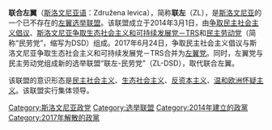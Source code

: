 '''联合左翼'''（[[斯洛文尼亚语|斯洛文尼亚语]]：Združena levica），简称'''联左'''（ZL），是[[斯洛文尼亚|斯洛文尼亚]]的一个已不存在的[[左翼|左翼]][[选举联盟|选举联盟]]。该联盟成立于2014年3月1日，由[[争取民主社会主义倡议|争取民主社会主义倡议]]、[[斯洛文尼亚争取生态社会主义和可持续发展党－TRS|斯洛文尼亚争取生态社会主义和可持续发展党－TRS]]和[[民主劳动党_(斯洛文尼亚)|民主劳动党]]（简称“民劳党”，缩写为DSD）组成。2017年6月24日，争取民主社会主义倡议与斯洛文尼亚争取生态社会主义和可持续发展党－TRS合并为[[左翼党_(斯洛文尼亚)|左翼党]]。同时，左翼党与民主劳动党组成新的选举联盟“联左-民劳党”（ZL-DSD），取代联合左翼。

该联盟的意识形态是[[民主社会主义|民主社会主义]]、[[生态社会主义|生态社会主义]]、[[反资本主义|反资本主义]]、[[欧洲怀疑主义|温和欧洲怀疑主义]]。该联盟实行集体领导。

[[Category:斯洛文尼亚政党|Category:斯洛文尼亚政党]]
[[Category:选举联盟|Category:选举联盟]]
[[Category:2014年建立的政黨|Category:2014年建立的政黨]]
[[Category:2017年解散的政黨|Category:2017年解散的政黨]]